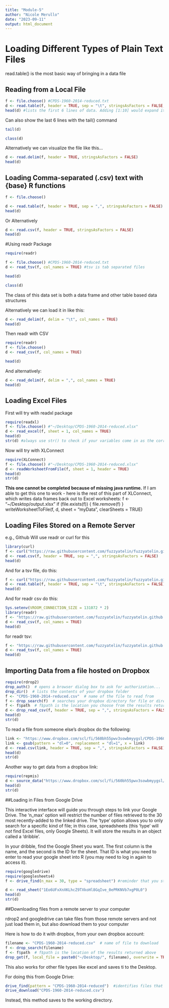 ```yaml
---
title: "Module-5"
author: "Nicole Merullo"
date: "2023-09-11"
output: html_document
---
```

# Loading Different Types of Plain Text Files
read.table() is the most basic way of bringing in a data file

## Reading from a Local File

```r
f <- file.choose() #CPDS-1960-2014-reduced.txt
d <- read.table(f, header = TRUE, sep = "\t", stringsAsFactors = FALSE, fill = T)
head(d) #lists the first 6 lines of data. Adding [1:10] would expand it to 10 etc.
```
Can also show the last 6 lines with the tail() command
```r
tail(d)
```
```r
class(d)
```

Alternatively we can visualize the file like this...

```r
d <- read.delim(f, header = TRUE, stringsAsFactors = FALSE)
head(d)
```
## Loading Comma-separated (.csv) text with {base} R functions
```r
f <- file.choose()
```

```r
d <- read.table(f, header = TRUE, sep = ",", stringsAsFactors = FALSE)
head(d)
```

Or Alternatively

```r
d <- read.csv(f, header = TRUE, stringsAsFactors = FALSE)
head(d)
```

#Using readr Package

```r
require(readr)
```

```r
f <- file.choose() #CPDS-1960-2014-reduced.txt
d <- read_tsv(f, col_names = TRUE) #tsv is tab separated files
```
```r
head(d)
```

```r
class(d)
```

The class of this data set is both a data frame and other table based data structures

Alternatively we can load it in like this:

```r
d <- read_delim(f, delim = "\t", col_names = TRUE)
head(d)
```

Then readr with CSV

```r
require(readr)
f <- file.choose()
d <- read_csv(f, col_names = TRUE) 
```
```r
head(d) 
```

And alternatively:

```r
d <- read_delim(f, delim = ",", col_names = TRUE)
head(d)
```

## Loading Excel Files

First will try with readxl package
```r
require(readxl)
f <- file.choose() #"~/Desktop/CPDS-1960-2014-reduced.xlsx"
d <- read_excel(f, sheet = 1, col_names = TRUE)
head(d)
str(d) #always use str() to check if your variables come in as the correct data class.
```

Now will try with XLConnect

```r
require(XLConnect)
f <- file.choose() #"~/Desktop/CPDS-1960-2014-reduced.xlsx"
d <- readWorksheetFromFile(f, sheet = 1, header = TRUE)
head(d)
str(d)
```
 **This one cannot be completed because of missing java runtime.**
 If I am able to get this one to work - here is the rest of this part of XLConnect, which writes data frames back out to Excel worksheets:
 f <- "~/Desktop/output.xlsx"
if (file.exists(f)) {
    file.remove(f)
}
writeWorksheetToFile(f, d, sheet = "myData", clearSheets = TRUE)

## Loading Files Stored on a Remote Server
e.g., Github
Will use readr or curl for this

```r
library(curl)
f <- curl("https://raw.githubusercontent.com/fuzzyatelin/fuzzyatelin.github.io/master/AN588_Fall23/CPDS-1960-2014-reduced.csv")
d <- read.csv(f, header = TRUE, sep = ",", stringsAsFactors = FALSE)
head(d)
```

And for a tsv file, do this:

```r
f <- curl("https://raw.githubusercontent.com/fuzzyatelin/fuzzyatelin.github.io/master/AN588_Fall23/CPDS-1960-2014-reduced.txt")
d <- read.table(f, header = TRUE, sep = "\t", stringsAsFactors = FALSE)
head(d)
```

And for readr csv do this:

```r
Sys.setenv(VROOM_CONNECTION_SIZE = 131072 * 2)
library(readr)
f <- "https://raw.githubusercontent.com/fuzzyatelin/fuzzyatelin.github.io/master/AN588_Fall23/CPDS-1960-2014-reduced.csv"
d <- read_csv(f, col_names = TRUE)
head(d)
```

for readr tsv:

```r
f <- "https://raw.githubusercontent.com/fuzzyatelin/fuzzyatelin.github.io/master/AN588_Fall23/CPDS-1960-2014-reduced.txt"
d <- read_tsv(f, col_names = TRUE)
head(d)
```

## Importing Data from a file hosted on Dropbox

```r
require(rdrop2)
drop_auth()  # opens a browser dialog box to ask for authorization...
drop_dir()  # lists the contents of your dropbox folder
f <- "CPDS-1960-2014-reduced.csv"  # name of the file to read from
f <- drop_search(f)  # searches your dropbox directory for file or directory names; this can be slow
f <- f$path  # f$path is the location you choose from the results returned above
d <- drop_read_csv(f, header = TRUE, sep = ",", stringsAsFactors = FALSE)
head(d)
str(d)
```

To read a file from someone else's dropbox do the following:

```r
link <- "https://www.dropbox.com/scl/fi/560bh55pwv3sowbmyygsl/CPDS-1960-2014-reduced.csv?rlkey=sp4xkouegbno3fqrt65o7gb4d&dl=0"
link <- gsub(pattern = "dl=0", replacement = "dl=1", x = link)
d <- read.csv(link, header = TRUE, sep = ",", stringsAsFactors = FALSE) #you need to do this sub because the last characters of the link only bring you to the webpage, not to the raw data itself.
head(d)
str(d)
```

Another way to get data from a dropbox link:

```r
require(repmis)
d <- source_data("https://www.dropbox.com/scl/fi/560bh55pwv3sowbmyygsl/CPDS-1960-2014-reduced.csv?rlkey=sp4xkouegbno3fqrt65o7gb4d&dl=1", header = TRUE, sep = ",")
head(d)
str(d)
```

##Loading in Files from Google Drive

This interactive interface will guide you through steps to link your Google Drive. The 'n_max' option will restrict the number of files retrieved to the 30 most recently-added to the linked drive. The 'type' option allows you to only search for a specific kind of file; in this case, spreadsheets (this 'type' will *not* find Excel files, only Google Sheets). It will store the results in an object called a 'dribble'.

In your dribble, find the Google Sheet you want. The first column is the name, and the second is the ID for the sheet. That ID is what you need to enter to read your google sheet into R (you may need to log in again to access it).

```r
require(googledrive)
require(googlesheets4)
f <- drive_find(n_max = 30, type = "spreadsheet") #reminder that you stored this as a variable called f!!
```

```r
d <- read_sheet("1Eo6UFxXnXKLhcZ9TXkoHl8GqIve_0ePRKNVb7xgP0L0")
head(d)
str(d)
```

##Downloading files from a remote server to your computer

rdrop2 and googledrive can take files from those remote servers and not just load them in, but also download them to your computer

Here is how to do it with dropbox, from your own dropbox account:

```r
filename <- "CPDS-1960-2014-reduced.csv"  # name of file to download
f <- drop_search(filename)
f <- f$path  # f$path is the location of the results returned above
drop_get(f, local_file = paste0("~/Desktop/", filename), overwrite = TRUE, progress = TRUE)
```

This also works for other file types like excel and saves ti to the Desktop.

For doing this from Google Drive:

```r
drive_find(pattern = "CPDS-1960-2014-reduced")  #identifies files that match that name 
drive_download("CPDS-1960-2014-reduced.csv")
```

Instead, this method saves to the working directory.